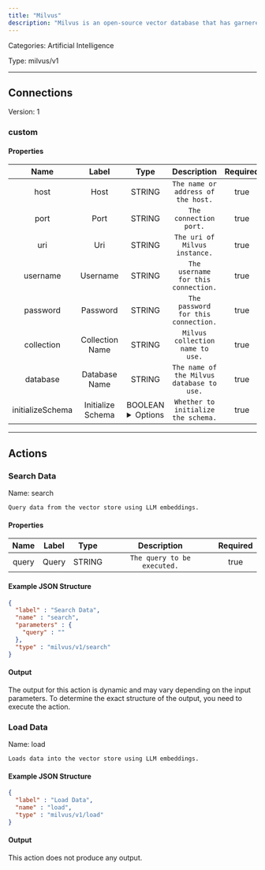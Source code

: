 ```yaml
---
title: "Milvus"
description: "Milvus is an open-source vector database that has garnered significant attention in the fields of data science and machine learning."
---
```



Categories: Artificial Intelligence


Type: milvus/v1

<hr />



## Connections

Version: 1


### custom

#### Properties

|      Name       |      Label     |     Type     |     Description     | Required |
|:---------------:|:--------------:|:------------:|:-------------------:|:--------:|
| host | Host | STRING | `The name or address of the host.` | true |
| port | Port | STRING | `The connection port.` | true |
| uri | Uri | STRING | `The uri of Milvus instance.` | true |
| username | Username | STRING | `The username for this connection.` | true |
| password | Password | STRING | `The password for this connection.` | true |
| collection | Collection Name | STRING | `Milvus collection name to use.` | true |
| database | Database Name | STRING | `The name of the Milvus database to use.` | true |
| initializeSchema | Initialize Schema | BOOLEAN <details> <summary> Options </summary> true, false </details> | `Whether to initialize the schema.` | true |





<hr />


## Actions


### Search Data
Name: search

`Query data from the vector store using LLM embeddings.`

#### Properties

|      Name       |      Label     |     Type     |     Description     | Required |
|:---------------:|:--------------:|:------------:|:-------------------:|:--------:|
| query | Query | STRING | `The query to be executed.` | true |

#### Example JSON Structure
```json
{
  "label" : "Search Data",
  "name" : "search",
  "parameters" : {
    "query" : ""
  },
  "type" : "milvus/v1/search"
}
```

#### Output

The output for this action is dynamic and may vary depending on the input parameters. To determine the exact structure of the output, you need to execute the action.




### Load Data
Name: load

`Loads data into the vector store using LLM embeddings.`

#### Example JSON Structure
```json
{
  "label" : "Load Data",
  "name" : "load",
  "type" : "milvus/v1/load"
}
```

#### Output

This action does not produce any output.






